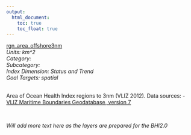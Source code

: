```yaml
---
output:
  html_document:
    toc: true
    toc_float: true
---
```


[rgn_area_offshore3nm](https://github.com/OHI-Science/bhi/blob/master/baltic/layers/rgn_area_offshore3nm_gl2014.csv)\
*Units: km^2*\
*Category:*\
*Subcategory:*\
*Index Dimension: Status and Trend*\
*Goal Targets: spatial*\
<br>

Area of Ocean Health Index regions to 3nm (VLIZ 2012).
Data sources:
- [VLIZ Maritime Boundaries Geodatabase, version 7](http://www.marineregions.org/)



<br>

*Will add more text here as the layers are prepared for the BHI2.0*

<br>



<br>

